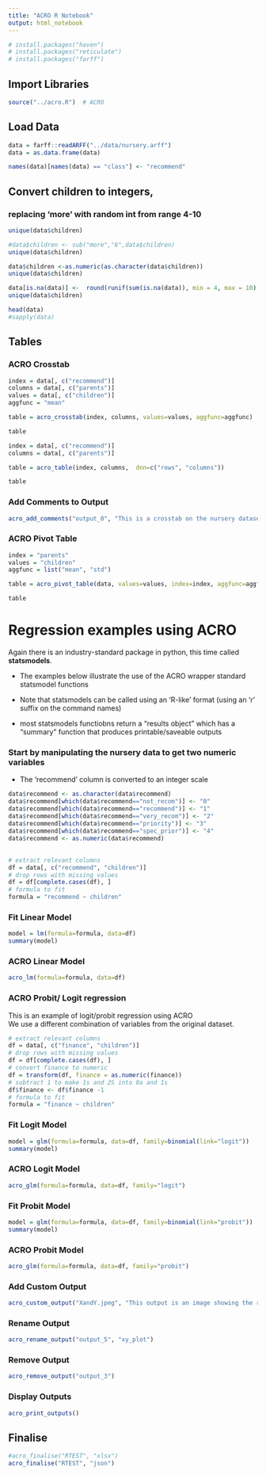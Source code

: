 ```yaml
---
title: "ACRO R Notebook"
output: html_notebook
---
```


```r
# install.packages("haven")
# install.packages("reticulate")
# install.packages("farff")
```

## Import Libraries

```r
source("../acro.R")  # ACRO
```

## Load Data

```r
data = farff::readARFF("../data/nursery.arff")
data = as.data.frame(data)

names(data)[names(data) == "class"] <- "recommend"
```

## Convert children to integers,

### replacing 'more' with random int from range 4-10

```r
unique(data$children)

#data$children <- sub("more","6",data$children)
unique(data$children)

data$children <-as.numeric(as.character(data$children))
unique(data$children)

data[is.na(data)] <-  round(runif(sum(is.na(data)), min = 4, max = 10),0)
unique(data$children)
```

```r
head(data)
#sapply(data)
```

## Tables

### ACRO Crosstab

```r
index = data[, c("recommend")]
columns = data[, c("parents")]
values = data[, c("children")]
aggfunc = "mean"

table = acro_crosstab(index, columns, values=values, aggfunc=aggfunc)
```

```r
table
```

```r
index = data[, c("recommend")]
columns = data[, c("parents")]

table = acro_table(index, columns,  dnn=c("rows", "columns"))
```

```r
table
```

### Add Comments to Output

```r
acro_add_comments("output_0", "This is a crosstab on the nursery dataset.")
```

### ACRO Pivot Table

```r
index = "parents"
values = "children"
aggfunc = list("mean", "std")

table = acro_pivot_table(data, values=values, index=index, aggfunc=aggfunc)
```

```r
table
```

# Regression examples using ACRO

Again there is an industry-standard package in python, this time called **statsmodels**.

-   The examples below illustrate the use of the ACRO wrapper standard statsmodel functions

-   Note that statsmodels can be called using an 'R-like' format (using an 'r' suffix on the command names)

-   most statsmodels functiobns return a "results object" which has a "summary" function that produces printable/saveable outputs

### Start by manipulating the nursery data to get two numeric variables

-   The 'recommend' column is converted to an integer scale

```r
data$recommend <- as.character(data$recommend)
data$recommend[which(data$recommend=="not_recom")] <- "0"
data$recommend[which(data$recommend=="recommend")] <- "1"
data$recommend[which(data$recommend=="very_recom")] <- "2"
data$recommend[which(data$recommend=="priority")] <- "3"
data$recommend[which(data$recommend=="spec_prior")] <- "4"
data$recommend <- as.numeric(data$recommend)
```

##

```r
# extract relevant columns
df = data[, c("recommend", "children")]
# drop rows with missing values
df = df[complete.cases(df), ]
# formula to fit
formula = "recommend ~ children"
```

### Fit Linear Model

```r
model = lm(formula=formula, data=df)
summary(model)
```

### ACRO Linear Model

```r
acro_lm(formula=formula, data=df)
```

### ACRO Probit/ Logit regression

This is an example of logit/probit regression using ACRO\
We use a different combination of variables from the original dataset.

```r
# extract relevant columns
df = data[, c("finance", "children")]
# drop rows with missing values
df = df[complete.cases(df), ]
# convert finance to numeric
df = transform(df, finance = as.numeric(finance))
# subtract 1 to make 1s and 2S into 0a and 1s
df$finance <- df$finance -1
# formula to fit
formula = "finance ~ children"
```

### Fit Logit Model

```r
model = glm(formula=formula, data=df, family=binomial(link="logit"))
summary(model)
```

### ACRO Logit Model

```r
acro_glm(formula=formula, data=df, family="logit")
```

### Fit Probit Model

```r
model = glm(formula=formula, data=df, family=binomial(link="probit"))
summary(model)
```

### ACRO Probit Model

```r
acro_glm(formula=formula, data=df, family="probit")
```

### Add Custom Output

```r
acro_custom_output("XandY.jpeg", "This output is an image showing the relationship between X and Y")
```

### Rename Output

```r
acro_rename_output("output_5", "xy_plot")
```

### Remove Output

```r
acro_remove_output("output_3")
```

### Display Outputs

```r
acro_print_outputs()
```

## Finalise

```r
#acro_finalise("RTEST", "xlsx")
acro_finalise("RTEST", "json")
```
